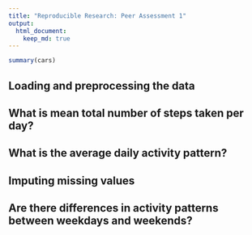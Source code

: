 ```yaml
---
title: "Reproducible Research: Peer Assessment 1"
output: 
  html_document:
    keep_md: true
---
```

```r
summary(cars)
```
## Loading and preprocessing the data



## What is mean total number of steps taken per day?



## What is the average daily activity pattern?



## Imputing missing values



## Are there differences in activity patterns between weekdays and weekends?
